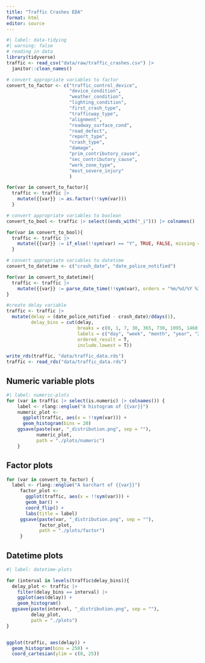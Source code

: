 ```yaml
---
title: "Traffic Crashes EDA"
format: html
editor: source
---
```


```r
#| label: data-tidying
#| warning: false
# reading in data
library(tidyverse)
traffic <- read_csv("data/raw/traffic_crashes.csv") |>
  janitor::clean_names() 

# convert appropriate variables to factor
convert_to_factor <- c("traffic_control_device", 
                       "device_condition", 
                       "weather_condition", 
                       "lighting_condition",
                       "first_crash_type", 
                       "trafficway_type",
                       "alignment",
                       "roadway_surface_cond",
                       "road_defect",
                       "report_type",
                       "crash_type",
                       "damage",
                       "prim_contributory_cause",
                       "sec_contributory_cause",
                       "work_zone_type",
                       "most_severe_injury"
                       )

for(var in convert_to_factor){
  traffic <- traffic |> 
    mutate({{var}} := as.factor(!!sym(var)))
  }

# convert appropriate variables to boolean
convert_to_bool <- traffic |> select((ends_with("_i"))) |> colnames()

for(var in convert_to_bool){
  traffic <- traffic |> 
    mutate({{var}} := if_else(!!sym(var) == "Y", TRUE, FALSE, missing = NA))
  }

# convert appropriate variables to datetime
convert_to_datetime <- c("crash_date", "date_police_notified")

for(var in convert_to_datetime){
  traffic <- traffic |> 
    mutate({{var}} := parse_date_time(!!sym(var), orders = "%m/%d/%Y %I:%M:%S %p"))
}

#create delay variable
traffic <- traffic |> 
  mutate(delay = (date_police_notified - crash_date)/ddays(1),
         delay_bins = cut(delay, 
                          breaks = c(0, 1, 7, 30, 365, 730, 1095, 1460, 1825, 2190, 2555, 2920, 3285),
                          labels = c("day", "week", "month", "year", "2 years", "3 years", "4 years", "5 years", "6 years", "7 years", "8 years", "9 years"),
                          ordered_result = T,
                          include.lowest = T)) 

write_rds(traffic, "data/traffic_data.rds")
traffic <- read_rds("data/traffic_data.rds")
```

## Numeric variable plots
```r
#| label: numeric-plots
for (var in traffic |> select(is.numeric) |> colnames()) {
    label <- rlang::englue("A histogram of {{var}}")
    numeric_plot <- 
      ggplot(traffic, aes(x = !!sym(var))) +
      geom_histogram(bins = 20)
    ggsave(paste(var, "_distribution.png", sep = ""), 
           numeric_plot,
           path = "./plots/numeric")
    }

```

## Factor plots
```r
for (var in convert_to_factor) {
  label <- rlang::englue("A barchart of {{var}}")
     factor_plot <- 
       ggplot(traffic, aes(x = !!sym(var))) +
       geom_bar() +
       coord_flip() +
       labs(title = label)
     ggsave(paste(var, "_distribution.png", sep = ""),
            factor_plot,
            path = "./plots/factor")
     }
```

## Datetime plots
```r
#| label: datetime-plots

for (interval in levels(traffic$delay_bins)){
  delay_plot <- traffic |> 
    filter(delay_bins == interval) |> 
    ggplot(aes(delay)) +
    geom_histogram()
  ggsave(paste(interval, "_distribution.png", sep = ""),
         delay_plot,
         path = "./plots")
}


ggplot(traffic, aes(delay)) +
  geom_histogram(bins = 250) +
  coord_cartesian(ylim = c(0, 25))
```
